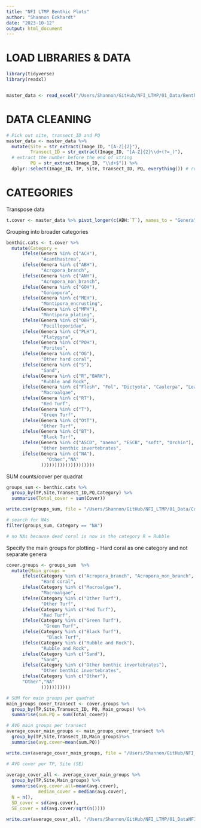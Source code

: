 ```yaml
---
title: "NFI LTMP Benthic Plots"
author: "Shannon Eckhardt"
date: "2023-10-12"
output: html_document
---
```


# LOAD LIBRARIES & DATA
```r
library(tidyverse)
library(readxl)


master_data <- read_excel("/Users/Shannon/GitHub/NFI_LTMP/01_Data/Benthic_cover_March20-March23.xlsx")
```

# DATA CLEANING

```r
# Pick out site, transect_ID and PQ
master_data <- master_data %>%
  mutate(Site = str_extract(Image_ID, "[A-Z]{2}"),
         Transect_ID = str_extract(Image_ID, "[A-Z]{2}\\d+(?=_)"),
  # extract the number before the end of string
         PQ = str_extract(Image_ID, "\\d+$")) %>% 
  dplyr::select(Image_ID, TP, Site, Transect_ID, PQ, everything()) # reorder columns
```

# CATEGORIES

Transpose data
```r
t.cover <- master_data %>% pivot_longer(c(ABH:`T`), names_to = "Genera", values_to = "Cover")
```
Grouping into broader categories
```r
benthic.cats <- t.cover %>%
  mutate(Category = 
      ifelse(Genera %in% c("ACH"),
             "Acanthastrea",
      ifelse(Genera %in% c("ABH"), 
             "Acropora_branch",
      ifelse(Genera %in% c("ANH"), 
             "Acropora_non_branch",
      ifelse(Genera %in% c("GOH"), 
             "Goniopora",
      ifelse(Genera %in% c("MEH"),
             "Montipora_encrusting",
      ifelse(Genera %in% c("MPH"),
             "Montipora_plating", 
      ifelse(Genera %in% c("OBH"),
             "Pocilloporidae", 
      ifelse(Genera %in% c("PLH"),
             "Platygyra",   
      ifelse(Genera %in% c("POH"),
             "Porites", 
      ifelse(Genera %in% c("OG"),
             "Other hard coral", 
      ifelse(Genera %in% c("S"),
             "Sand",
      ifelse(Genera %in% c("R","BARK"),
             "Rubble and Rock", 
      ifelse(Genera %in% c("Flesh", "Fol", "Dictyota", "Caulerpa", "Leath", "ACA", "CCA"),
             "Macroalgae", 
      ifelse(Genera %in% c("RT"),
             "Red Turf", 
      ifelse(Genera %in% c("T"),
             "Green Turf",
      ifelse(Genera %in% c("OtT"),
             "Other Turf",
      ifelse(Genera %in% c("BT"),
             "Black Turf",
      ifelse(Genera %in% c("ASCD", "anemo", "ESCB", "soft", "Urchin"),
             "Other benthic invertebrates",
      ifelse(Genera %in% c("NA"),
               "Other","NA"
             ))))))))))))))))))))
```
SUM counts/cover per quadrat
```r
groups_sum <- benthic.cats %>% 
  group_by(TP,Site,Transect_ID,PQ,Category) %>%
  summarise(Total_cover = sum(Cover))

write.csv(groups_sum, file = "/Users/Shannon/GitHub/NFI_LTMP/01_Data/Cover_per_category_per_quadrat.csv")

# search for NAs
filter(groups_sum, Category == "NA")

# no NAs because dead coral is now in the category R = Rubble
```

Specify the main groups for plotting
- Hard coral as one category and not separate genera
```r
cover.groups <- groups_sum  %>%
  mutate(Main_groups = 
      ifelse(Category %in% c("Acropora_branch", "Acropora_non_branch", "Acanthastrea","Goniopora","Montipora_encrusting","Montipora_plating","Pocilloporidae","Platygyra","Porites", "Other hard coral"),
             "Hard coral",
      ifelse(Category %in% c("Macroalgae"), 
             "Macroalgae",
      ifelse(Category %in% c("Other Turf"), 
             "Other Turf",
      ifelse(Category %in% c("Red Turf"), 
             "Red Turf",
      ifelse(Category %in% c("Green Turf"), 
              "Green Turf",
      ifelse(Category %in% c("Black Turf"),
               "Black Turf",
      ifelse(Category %in% c("Rubble and Rock"),
             "Rubble and Rock", 
      ifelse(Category %in% c("Sand"),
             "Sand",
      ifelse(Category %in% c("Other benthic invertebrates"),
             "Other benthic invertebrates",
      ifelse(Category %in% c("Other"),
      "Other","NA"
             )))))))))))

# SUM for main groups per quadrat
main_groups_cover_transect <- cover.groups %>% 
  group_by(TP,Site,Transect_ID, PQ, Main_groups) %>% 
  summarise(sum.PQ = sum(Total_cover))

# AVG main groups per transect
average_cover_main_groups <- main_groups_cover_transect %>% 
  group_by(TP,Site,Transect_ID,Main_groups)%>% 
  summarise(avg.cover=mean(sum.PQ))

write.csv(average_cover_main_groups, file = "/Users/Shannon/GitHub/NFI_LTMP/01_Data/NFI_transect_average_cover.csv")

# AVG cover per TP, Site (SE)
            
average_cover_all <- average_cover_main_groups %>% 
  group_by(TP,Site,Main_groups) %>% 
  summarise(avg.cover.all=mean(avg.cover),
            median_cover = median(avg.cover),
  N = n(),
  SD_cover = sd(avg.cover),
  SE_cover = sd(avg.cover/sqrt(n())))

write.csv(average_cover_all, "/Users/Shannon/GitHub/NFI_LTMP/01_DataNFI_time_site_average_cover.csv")
```

